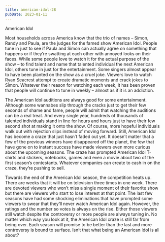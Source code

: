 ```yaml
---
title: american-idol-28
pubDate: 2023-01-11
---
```


American Idol

Most households across America know that the trio of names – Simon, Randy and Paula, are the judges for the famed show American Idol. People tune in just to see if Paula and Simon can actually agree on something that happens or if they’re swatting at each other with annoyed looks on their faces. While some people love to watch it for the actual purpose of the show – to find talent and name that talented individual the next American Idol, others tune in just for the entertainment. Some singers almost appear to have been planted on the show as a cruel joke. Viewers love to watch Ryan Seacrest attempt to create dramatic moments and crack jokes to Simon. Whatever their reason for watching each week, it has been proven that people will continue to tune in weekly – almost as if it is an addiction.

The American Idol auditions are always good for some entertainment. Although some wannabes slip through the cracks just to get their few seconds of shame and fame, people will admit that watching the auditions can be a real treat. And every single year, hundreds of thousands of talented individuals stand in line for hours and hours just to have their few second shot at making it onto the show. Of course, more hopeful individuals walk out with rejection slips instead of moving forward. Still, American Idol has become a craze that just hasn’t faded out yet. It doesn’t matter that a few of the previous winners have disappeared off the planet, the few that have gone on to instant success have made viewers even more curious about the upcoming seasons. The craze has prompted American Idol T-shirts and stickers, notebooks, games and even a movie about two of the first season’s contestants. Whatever companies can create to cash in on the craze, they’re pushing to sell. 

Towards the end of the American Idol season, the competition heats up. There are weeks that it will be on television three times in one week. There are devoted viewers who won’t miss a single moment of their favorite show but there are viewers who start to lose interest at that point. The last few seasons have had some shocking eliminations that have prompted some viewers to swear that they’ll never watch American Idol again. However, the ratings and the number so votes is always on the rise. Either those viewers still watch despite the controversy or more people are always tuning in. No matter which way you look at it, the American Idol craze is still far from being over. Each season will promise to be better than the last and more controversy is bound to surface. Isn’t that what being an American Idol is all about?